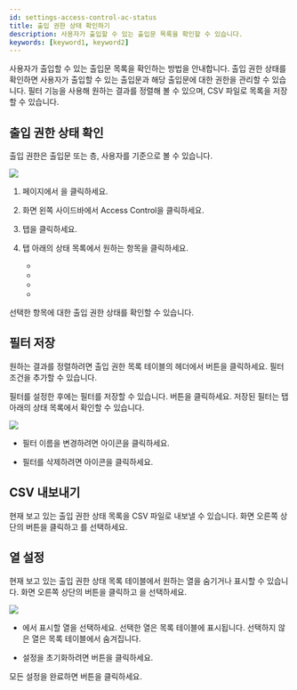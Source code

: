 ```yaml
---
id: settings-access-control-ac-status
title: 출입 권한 상태 확인하기
description: 사용자가 출입할 수 있는 출입문 목록을 확인할 수 있습니다. 
keywords: [keyword1, keyword2]
---
```


사용자가 출입할 수 있는 출입문 목록을 확인하는 방법을 안내합니다. 출입 권한 상태를 확인하면 사용자가 출입할 수 있는 출입문과 해당 출입문에 대한 권한을 관리할 수 있습니다. 필터 기능을 사용해 원하는 결과를 정렬해 볼 수 있으며, CSV 파일로 목록을 저장할 수 있습니다. 

## 출입 권한 상태 확인

출입 권한은 출입문 또는 층, 사용자를 기준으로 볼 수 있습니다.

<Image src='/img/biostarx-settings-access-control-status.png' />

1. <Cmd sid='shell.header.launcher' /> 페이지에서 <Cmd sid='shell.header.setting' />을 클릭하세요.

1. 화면 왼쪽 사이드바에서 <Cmd>Access Control</Cmd>을 클릭하세요.

1. <Cmd sid='common.status' product='2' /> 탭을 클릭하세요.

1. <Cmd sid='common.status' product='2' /> 탭 아래의 상태 목록에서 원하는 항목을 클릭하세요.

    * <Cmd sid='access_control.status.access_control_status_by_door.list_name' product='2' />

    * <Cmd sid='access_control.status.access_control_status_by_user.list_name' product='2' />

    * <Cmd sid='ac.status.elevatorbyFloor.title' product='2' />

    * <Cmd sid='ac.status.elevatorbyUser.title' product='2' />

선택한 항목에 대한 출입 권한 상태를 확인할 수 있습니다.


## 필터 저장

원하는 결과를 정렬하려면 출입 권한 목록 테이블의 헤더에서 <IcFilter2 /> 버튼을 클릭하세요. 필터 조건을 추가할 수 있습니다.

필터를 설정한 후에는 필터를 저장할 수 있습니다. <Cmd sid='monitoring.saveFilter' product='2' /> 버튼을 클릭하세요. 저장된 필터는 <Cmd sid='common.status' product='2' /> 탭 아래의 상태 목록에서 확인할 수 있습니다.

<Image src='/img/biostarx-settings-access-control-status-filter.png' />

* 필터 이름을 변경하려면 <IcEditUL /> 아이콘을 클릭하세요.

* 필터를 삭제하려면 <IcTrash2 /> 아이콘을 클릭하세요.



<ExploreListPages />


## CSV 내보내기

현재 보고 있는 출입 권한 상태 목록을 CSV 파일로 내보낼 수 있습니다. 화면 오른쪽 상단의 <IcMoreW /> 버튼을 클릭하고 <Cmd sid='button.downloadToCsv' product='2' />를 선택하세요.


## 열 설정

현재 보고 있는 출입 권한 상태 목록 테이블에서 원하는 열을 숨기거나 표시할 수 있습니다. 화면 오른쪽 상단의 <IcMoreW /> 버튼을 클릭하고 <Cmd sid='columnSetting.dialog.header' product='2' />을 선택하세요.

<Image src='/img/biostarx-settings-access-control-status-column-setting.png' />

* <Cmd sid='columnSetting.columnList' product='2' />에서 표시할 열을 선택하세요. 선택한 열은 목록 테이블에 표시됩니다. 선택하지 않은 열은 목록 테이블에서 숨겨집니다.

* 설정을 초기화하려면 <Cmd sid='columnSetting.defaultColumn' product='2' /> 버튼을 클릭하세요.

모든 설정을 완료하면 <Cmd sid='button.apply' product='2' /> 버튼을 클릭하세요.

